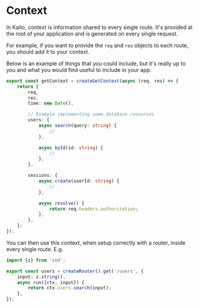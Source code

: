 # Context

In Kaito, context is information shared to every single route. It's provided at the root of your application and is generated on every single request.

For example, if you want to provide the `req` and `res` objects to each route, you should add it to your context.

Below is an example of things that you could include, but it's really up to you and what you would find useful to include in your app.

```ts
export const getContext = createGetContext(async (req, res) => {
	return {
		req,
		res,
		time: new Date(),

		// Example implementing some database resources
		users: {
			async search(query: string) {
				//
			},

			async byId(id: string) {
				//
			},
		},

		sessions: {
			async create(userId: string) {
				//
			},

			async resolve() {
				return req.headers.authorization;
			},
		},
	};
});
```

You can then use this context, when setup correctly with a router, inside every single route. E.g.

```ts
import {z} from 'zod';

export const users = createRouter().get('/users', {
	input: z.string(),
	async run({ctx, input}) {
		return ctx.users.search(input);
	},
});
```
